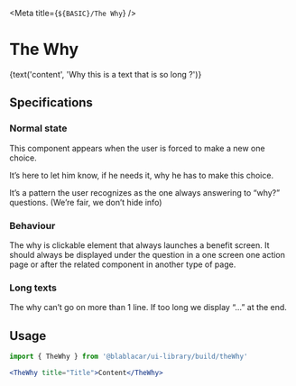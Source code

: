 

<Meta title={`${BASIC}/The Why`} />

# **The Why**

<Canvas>
  <Story name="Default">
    <FocusVisibleProvider>
      <TheWhy
        onClick={action('clicked')}
        title={text('title', 'Why this is a text that is so long ? (new window)')}
      >
        {text('content', 'Why this is a text that is so long ?')}
      </TheWhy>
    </FocusVisibleProvider>
  </Story>
</Canvas>

## Specifications

### Normal state
This component appears when the user is forced to make a new one choice.

It’s here to let him know, if he needs it, why he has to make this choice.

It’s a pattern the user recognizes as the one always answering to “why?” questions. (We’re fair, we don’t hide info)

### Behaviour
The why is clickable element that always launches a benefit screen. It should always be displayed under the question in a one screen one action page or after the related component in another type of page.

### Long texts
The why can’t go on more than 1 line. If too long we display “…” at the end.

## Usage

```jsx
import { TheWhy } from '@blablacar/ui-library/build/theWhy'

<TheWhy title="Title">Content</TheWhy>
```

<ArgsTable of={TheWhy} />

